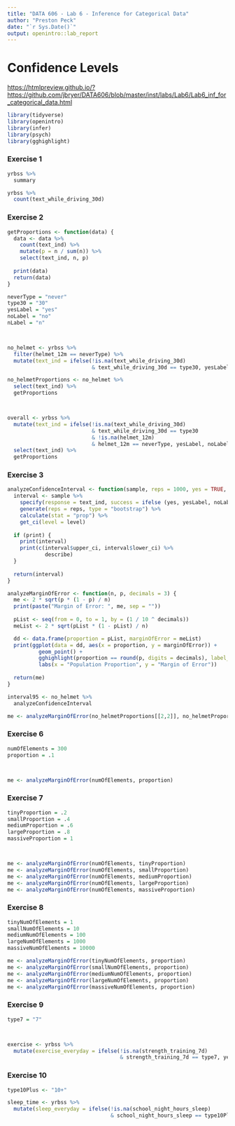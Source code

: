 ```yaml
---
title: "DATA 606 - Lab 6 - Inference for Categorical Data"
author: "Preston Peck"
date: "`r Sys.Date()`"
output: openintro::lab_report
---
```


# Confidence Levels

<https://htmlpreview.github.io/?https://github.com/jbryer/DATA606/blob/master/inst/labs/Lab6/Lab6_inf_for_categorical_data.html>

```r
library(tidyverse)
library(openintro)
library(infer)
library(psych)
library(gghighlight)
```

### Exercise 1
```r
yrbss %>%
  summary

yrbss %>%
  count(text_while_driving_30d)
```

### Exercise 2
```r
getProportions <- function(data) {
  data <- data %>%
    count(text_ind) %>%
    mutate(p = n / sum(n)) %>%
    select(text_ind, n, p)
  
  print(data)
  return(data)
}
```

```r
neverType = "never"
type30 = "30"
yesLabel = "yes"
noLabel = "no"
nLabel = "n"



no_helmet <- yrbss %>%
  filter(helmet_12m == neverType) %>%
  mutate(text_ind = ifelse(!is.na(text_while_driving_30d) 
                           & text_while_driving_30d == type30, yesLabel, noLabel))

no_helmetProportions <- no_helmet %>%
  select(text_ind) %>%
  getProportions



overall <- yrbss %>%
  mutate(text_ind = ifelse(!is.na(text_while_driving_30d) 
                           & text_while_driving_30d == type30 
                           & !is.na(helmet_12m)
                           & helmet_12m == neverType, yesLabel, noLabel)) %>%
  select(text_ind) %>%
  getProportions
```

### Exercise 3
```r
analyzeConfidenceInterval <- function(sample, reps = 1000, yes = TRUE, level = 0.95, print = TRUE) {
  interval <- sample %>%
    specify(response = text_ind, success = ifelse (yes, yesLabel, noLabel)) %>%
    generate(reps = reps, type = "bootstrap") %>%
    calculate(stat = "prop") %>%
    get_ci(level = level)
  
  if (print) { 
    print(interval)
    print(c(interval$upper_ci, interval$lower_ci) %>%
            describe)
  }
  
  return(interval)
}
```

```r
analyzeMarginOfError <- function(n, p, decimals = 3) {
  me <- 2 * sqrt(p * (1 - p) / n)
  print(paste("Margin of Error: ", me, sep = ""))
  
  pList <- seq(from = 0, to = 1, by = (1 / 10 ^ decimals))
  meList <- 2 * sqrt(pList * (1 - pList) / n)

  dd <- data.frame(proportion = pList, marginOfError = meList)
  print(ggplot(data = dd, aes(x = proportion, y = marginOfError)) +
          geom_point() +
          gghighlight(proportion == round(p, digits = decimals), label_key = marginOfError) +
          labs(x = "Population Proportion", y = "Margin of Error"))
  
  return(me)
}
```

```r
interval95 <- no_helmet %>%
  analyzeConfidenceInterval

me <- analyzeMarginOfError(no_helmetProportions[[2,2]], no_helmetProportions[[2,3]])
```

### Exercise 6
```r
numOfElements = 300
proportion = .1



me <- analyzeMarginOfError(numOfElements, proportion)
```

### Exercise 7
```r
tinyProportion = .2
smallProportion = .4
mediumProportion = .6
largeProportion = .8
massiveProportion = 1



me <- analyzeMarginOfError(numOfElements, tinyProportion)
me <- analyzeMarginOfError(numOfElements, smallProportion)
me <- analyzeMarginOfError(numOfElements, mediumProportion)
me <- analyzeMarginOfError(numOfElements, largeProportion)
me <- analyzeMarginOfError(numOfElements, massiveProportion)
```

### Exercise 8
```r
tinyNumOfElements = 1
smallNumOfElements = 10
mediumNumOfElements = 100
largeNumOfElements = 1000
massiveNumOfElements = 10000

me <- analyzeMarginOfError(tinyNumOfElements, proportion)
me <- analyzeMarginOfError(smallNumOfElements, proportion)
me <- analyzeMarginOfError(mediumNumOfElements, proportion)
me <- analyzeMarginOfError(largeNumOfElements, proportion)
me <- analyzeMarginOfError(massiveNumOfElements, proportion)
```

### Exercise 9
```r
type7 = "7"



exercise <- yrbss %>%
  mutate(exercise_everyday = ifelse(!is.na(strength_training_7d)
                                    & strength_training_7d == type7, yesLabel, noLabel))
```

### Exercise 10
```r
type10Plus <- "10+"

sleep_time <- yrbss %>%
  mutate(sleep_everyday = ifelse(!is.na(school_night_hours_sleep)
                                 & school_night_hours_sleep == type10Plus, yesLabel, noLabel))
```